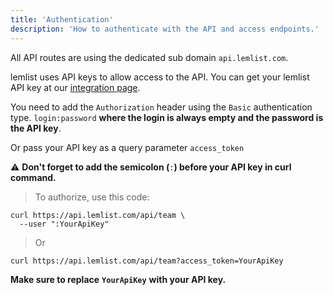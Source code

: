 ```yaml
---
title: 'Authentication'
description: 'How to authenticate with the API and access endpoints.'
---
```


All API routes are using the dedicated sub domain `api.lemlist.com`.

lemlist uses API keys to allow access to the API. You can get your lemlist API key at our [integration page](https://app.lemlist.com/settings/integrations).

You need to add the `Authorization` header using the `Basic` authentication type. `login:password` **where the login is always empty and the password is the API key**.

Or pass your API key as a query parameter `access_token`

⚠️ **Don't forget to add the semicolon (**`:`**) before your API key in curl command.**

> To authorize, use this code: 
  

``` shell
curl https://api.lemlist.com/api/team \
  --user ":YourApiKey"

 ```

> Or 
  

``` shell
curl https://api.lemlist.com/api/team?access_token=YourApiKey

 ```

**Make sure to replace** **`YourApiKey`** **with your API key.**
